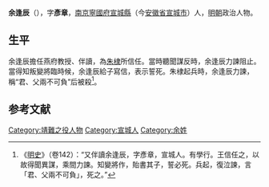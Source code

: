 '''余逢辰'''（{{bd|？||1399年|catIdx=}}），字'''彥章'''，[[南京|南京]][[寧國府|寧國府]][[宣城縣|宣城縣]]（今[[安徽省|安徽省]][[宣城市|宣城市]]）人，[[明朝|明朝]]政治人物。

==生平==
余逢辰擔任燕府教授、伴讀，為[[朱棣|朱棣]]所信任。當時聽聞謀反時，余逢辰力諫阻止。當得知叛變將臨時候，余逢辰給子寫信，表示誓死。朱棣起兵時，余逢辰力諫，稱“君、父兩不可負”后被殺<ref>《[[明史|明史]]》（卷142）：“又伴讀余逢辰，字彥章，宣城人。有學行。王信任之，以故得聞異謀，乘間力諫。知變將作，貽書其子，誓必死。兵起，復泣諫，言「君、父兩不可負」，死之。”</ref>。

==参考文献==
{{wikisource|明史/卷142}}
<div class="references-small">
<references />
</div>

{{明朝人物小作品}}
{{DEFAULTSORT:Y}}
[[Category:靖難之役人物|Category:靖難之役人物]]
[[Category:宣城人|Category:宣城人]]
[[Category:余姓|Category:余姓]]